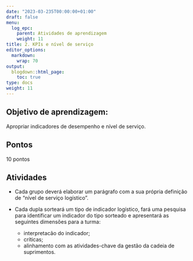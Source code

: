 ```yaml
---
date: "2023-03-235T00:00:00+01:00"
draft: false
menu:
  log_epc:
    parent: Atividades de aprendizagem
    weight: 11
title: 2. KPIs e nível de serviço
editor_options: 
  markdown: 
    wrap: 70
output: 
  blogdown::html_page:
    toc: true
type: docs
weight: 11
---
```


## Objetivo de aprendizagem: 

Apropriar indicadores de desempenho e nível de serviço. 

## Pontos

10 pontos


## Atividades

- Cada grupo deverá elaborar um parágrafo com a sua própria definição de "nível de serviço logístico". 

- Cada dupla sorteará um tipo de indicador logístico, fará uma pesquisa para identificar um indicador do tipo sorteado
e apresentará as seguintes dimensões para a turma: 
   - interpretacão do indicador;
   - críticas; 
   - alinhamento com as atividades-chave da gestão da cadeia de suprimentos.


